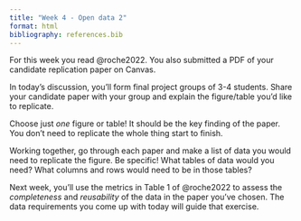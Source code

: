 ```yaml
---
title: "Week 4 - Open data 2"
format: html
bibliography: references.bib
---
```


For this week you read @roche2022. You also submitted a PDF of your candidate replication paper on Canvas.

In today's discussion, you'll form final project groups of 3-4 students. Share your candidate paper with your group and explain the figure/table you'd like to replicate.

::: callout-important
Choose just *one* figure or table! It should be the key finding of the paper. You don't need to replicate the whole thing start to finish.
:::

Working together, go through each paper and make a list of data you would need to replicate the figure. Be specific! What tables of data would you need? What columns and rows would need to be in those tables?

Next week, you'll use the metrics in Table 1 of @roche2022 to assess the *completeness* and *reusability* of the data in the paper you've chosen. The data requirements you come up with today will guide that exercise.
